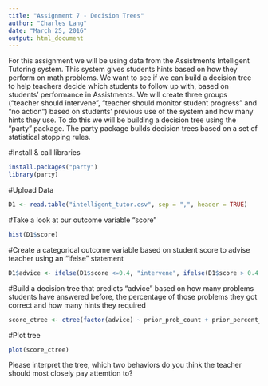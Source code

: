 ```yaml
---
title: "Assignment 7 - Decision Trees"
author: "Charles Lang"
date: "March 25, 2016"
output: html_document
---
```

For this assignment we will be using data from the Assistments Intelligent Tutoring system. This system gives students hints based on how they perform on math problems. We want to see if we can build a decision tree to help teachers decide which students to follow up with, based on students' performance in Assistments. We will create three groups ("teacher should intervene", "teacher should monitor student progress" and "no action") based on students' previous use of the system and how many hints they use. To do this we will be building a decision tree using the "party" package. The party package builds decision trees based on a set of statistical stopping rules.

#Install & call libraries
```r
install.packages("party")
library(party)
```

#Upload Data
```r
D1 <- read.table("intelligent_tutor.csv", sep = ",", header = TRUE)
```

#Take a look at our outcome variable "score"
```r
hist(D1$score)
```

#Create a categorical outcome variable based on student score to advise teacher using an "ifelse" statement
```r
D1$advice <- ifelse(D1$score <=0.4, "intervene", ifelse(D1$score > 0.4 & D1$score <=0.8, "monitor", "no action"))
```

#Build a decision tree that predicts "advice" based on how many problems students have answered before, the percentage of those problems they got correct and how many hints they required
```r
score_ctree <- ctree(factor(advice) ~ prior_prob_count + prior_percent_correct + hints, D1)
```

#Plot tree
```r
plot(score_ctree)
```

Please interpret the tree, which two behaviors do you think the teacher should most closely pay attemtion to?
